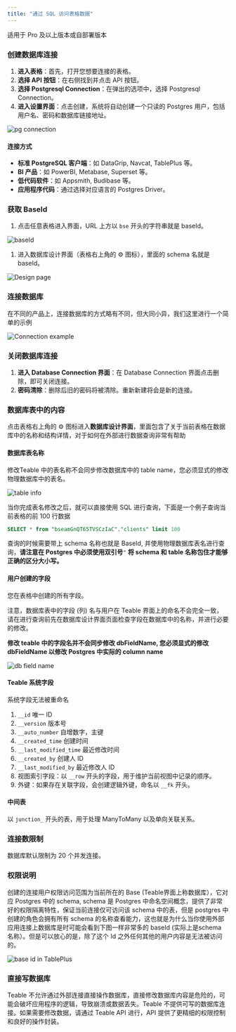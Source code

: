 ```yaml
---
title: "通过 SQL 访问表格数据"
---
```


<Tip>适用于 Pro 及以上版本或自部署版本</Tip>

### 创建数据库连接

1. **进入表格**：首先，打开您想要连接的表格。
2. **选择 API 按钮**：在右侧找到并点击 API 按钮。
3. **选择 Postgresql Connection**：在弹出的选项中，选择 Postgresql Connection。
4. **进入设置界面**：点击创建，系统将自动创建一个只读的 Postgres 用户，包括用户名、密码和数据库链接地址。

<img alt="pg connection" src="/images/kai-fa-zhe/dd60fcb2becb23c5.png" />

#### 连接方式

* **标准 PostgreSQL 客户端**：如 DataGrip, Navcat, TablePlus 等。
* **BI 产品**：如 PowerBI, Metabase, Superset 等。
* **低代码软件**：如 Appsmith, Budibase 等。
* **应用程序代码**：通过选择对应语言的 Postgres Driver。

### 获取 BaseId

1. 点击任意表格进入界面，URL 上方以 `bse` 开头的字符串就是 baseId。

<img alt="baseId" src="/images/kai-fa-zhe/e8ef17c59ac0c067.png" />

1. 进入数据库设计界面（表格右上角的 ⚙ 图标），里面的 schema 名就是 baseId。

<img alt="Design page" src="/images/kai-fa-zhe/64fbddbd0f5519c4.png" />

### 连接数据库

在不同的产品上，连接数据库的方式略有不同，但大同小异，我们这里进行一个简单的示例

<img alt="Connection example" src="/images/kai-fa-zhe/ceef01dd644628f4.png" />

### 关闭数据库连接

1. **进入 Database Connection 界面**：在 Database Connection 界面点击删除，即可关闭连接。
2. **密码清除**：删除后旧的密码将被清除。重新新建将会是新的连接。

### 数据库表中的内容

点击表格右上角的 ⚙️ 图标进入**数据库设计界面**，里面包含了关于当前表格在数据库中的名称和结构详情，对于如何在外部进行数据查询非常有帮助

#### 数据库表名称

修改Teable 中的表名称不会同步修改数据库中的 table name，您必须显式的修改物理数据库中的表名。

<img alt="table info" src="/images/kai-fa-zhe/ba2fdb846b2062ce.png" />

当你完成表名修改之后，就可以直接使用 SQL 进行查询，下面是一个例子查询当前表格的前 100 行数据

```sql
SELECT * from "bseamGnQT65TVSCzIaC"."clients" limit 100
```

查询的时候需要带上 schema 名称也就是 BaseId, 并使用物理数据库表名进行查询，**请注意在 Postgres 中必须使用双引号**`"` **将 schema 和 table 名称包住才能够正确的区分大小写。**

#### **用户创建的字段**

您在表格中创建的所有字段。

注意，数据库表中的字段 (列) 名与用户在 Teable 界面上的命名不会完全一致，请在进行查询前先在数据库设计界面页面检查字段在数据库中的名称，并进行必要的修改。

**修改 teable 中的字段名并不会同步修改 dbFieldName, 您必须显式的修改 dbFieldName 以修改 Postgres 中实际的 column name**

<img alt="db field name" src="/images/kai-fa-zhe/7609033391e8e7c1.png" />

#### **Teable 系统字段**

系统字段无法被重命名

1. `__id` 唯一 ID
2. `__version` 版本号
3. `__auto_number` 自增数字，主键
4. `__created_time` 创建时间
5. `__last_modified_time` 最近修改时间
6. `__created_by` 创建人 ID
7. `__last_modified_by` 最近修改人 ID
8. 视图索引字段：以 `__row` 开头的字段，用于维护当前视图中记录的顺序。
9. 外键：如果存在关联字段，会创建逻辑外键，命名以 `__fk` 开头。

#### 中间表

以 `junction_` 开头的表，用于处理 ManyToMany 以及单向关联关系。

### 连接数限制

数据库默认限制为 20 个并发连接。

### 权限说明

创建的连接用户权限访问范围为当前所在的 Base (Teable界面上称数据库），它对应 Postgres 中的 schema, schema 是 Postgres 中命名空间概念，提供了非常好的权限隔离特性，保证当前连接仅可访问该 schema 中的表，但是 postgres 中创建的角色会拥有所有 schema 的名称查看能力，这也就是为什么当你使用外部应用连接上数据库是时可能会看到下图一样非常多的 baseId (实际上是schema 名称）。但是可以放心的是，除了这个 Id 之外任何其他的用户内容是无法被访问的。

<img alt="base id in TablePlus" src="/images/kai-fa-zhe/093aebb4bc8cf732.png" />

### 直接写数据库

Teable 不允许通过外部连接直接操作数据库，直接修改数据库内容是危险的，可能会破坏应用程序的逻辑，导致崩溃或数据丢失。Teable 不提供可写的数据库连接。如果需要修改数据，请通过 Teable API 进行，API 提供了更精细的权限控制和良好的操作封装。

###

